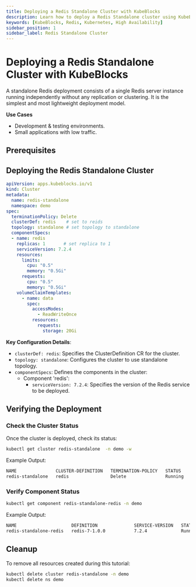 ```yaml
---
title: Deploying a Redis Standalone Cluster with KubeBlocks
description: Learn how to deploy a Redis Standalone cluster using KubeBlocks. This guide covers configuration, verification, failover testing, and timeout configuration.
keywords: [KubeBlocks, Redis, Kubernetes, High Availability]
sidebar_position: 1
sidebar_label: Redis Standalone Cluster
---
```


# Deploying a Redis Standalone Cluster with KubeBlocks

A standalone Redis deployment consists of a single Redis server instance running independently without any replication or clustering. It is the simplest and most lightweight deployment model.

**Use Cases**
- Development & testing environments.
- Small applications with low traffic.

## Prerequisites


<Prerequisites />

## Deploying the Redis Standalone Cluster

```yaml
apiVersion: apps.kubeblocks.io/v1
kind: Cluster
metadata:
  name: redis-standalone
  namespace: demo
spec:
  terminationPolicy: Delete
  clusterDef: redis    # set to reids
  topology: standalone # set topology to standalone
  componentSpecs:
  - name: redis
    replicas: 1       # set replica to 1
    serviceVersion: 7.2.4
    resources:
      limits:
        cpu: "0.5"
        memory: "0.5Gi"
      requests:
        cpu: "0.5"
        memory: "0.5Gi"
    volumeClaimTemplates:
      - name: data
        spec:
          accessModes:
            - ReadWriteOnce
          resources:
            requests:
              storage: 20Gi
```

**Key Configuration Details**:
- `clusterDef: redis`: Specifies the ClusterDefinition CR for the cluster.
- `topology: standalone`: Configures the cluster to use standalone topology.
- `componentSpecs`: Defines the components in the cluster:
  - Component 'redis':
    - `serviceVersion: 7.2.4`: Specifies the version of the Redis service to be deployed.


## Verifying the Deployment

### Check the Cluster Status
Once the cluster is deployed, check its status:
```bash
kubectl get cluster redis-standalone  -n demo -w
```
Example Output:
```bash
NAME               CLUSTER-DEFINITION   TERMINATION-POLICY   STATUS    AGE
redis-standalone   redis                Delete               Running   34s
```

### Verify Component Status
```bash
kubectl get component redis-standalone-redis -n demo
```
Example Output:
```bash
NAME                     DEFINITION              SERVICE-VERSION   STATUS    AGE
redis-standalone-redis   redis-7-1.0.0           7.2.4             Running   90s
```

## Cleanup
To remove all resources created during this tutorial:

```bash
kubectl delete cluster redis-standalone -n demo
kubectl delete ns demo
```